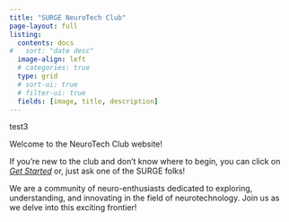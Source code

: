 ```yaml
---
title: "SURGE NeuroTech Club"
page-layout: full
listing:
  contents: docs
#   sort: "date desc"
  image-align: left
  # categories: true
  type: grid
  # sort-ui: true
  # filter-ui: true
  fields: [image, title, description]
---
```


test3

Welcome to the NeuroTech Club website! 

If you're new to the club and don't know where to begin, you can click on [*Get Started*](docs/get-started/getting_setup.qmd) or, just ask one of the SURGE folks!

We are a community of neuro-enthusiasts dedicated to exploring, understanding, and innovating in the field of neurotechnology. Join us as we delve into this exciting frontier!

<br> <br> <br> <br> <br> <br> 
